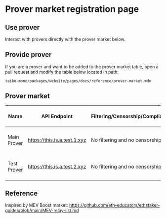 # Prover market registration page

## Use prover

Interact with provers directly with the prover market below. 

## Provide prover

If you are a prover and want to be added to the prover market table, open a pull request and modify the table below located in path:
```
taiko-mono/packages/website/pages/docs/reference/prover-market.mdx
```

## Prover market

| Name        | API  Endpoint                | Filtering/Censorship/Compliance | MEV Strategies/Ethical considerations                | Prover software                   | Profit sharing model |
| ----------- | ---------------------------- | ------------------------------  | ---------------------------------------------------- | --------------------------------- | -------------------- |
| Main Prover | https://this.is.a.test.1.xyz | No filtering and no censorship  | Maximize prover payout by including all valid blocks | https://this.is.a.test.link.1.xyz | 100% to prover       |
| Test Prover | https://this.is.a.test.2.xyz | No filtering and no censorship  | Maximize prover payout by including all valid blocks | https://this.is.a.test.link.2.xyz | 100% to prover       |

## Reference

Inspired by MEV Boost market:
https://github.com/eth-educators/ethstaker-guides/blob/main/MEV-relay-list.md